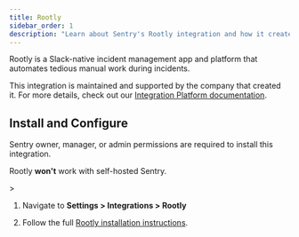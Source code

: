 ```yaml
---
title: Rootly
sidebar_order: 1
description: "Learn about Sentry's Rootly integration and how it creates incidents from Sentry Alerts."
---
```


Rootly is a Slack-native incident management app and platform that automates tedious manual work during incidents.

This integration is maintained and supported by the company that created it. For more details, check out our [Integration Platform documentation](/organization/integrations/integration-platform/).

## Install and Configure

<Alert>

Sentry owner, manager, or admin permissions are required to install this integration.

Rootly **won't** work with self-hosted Sentry.

</Alert>>

1. Navigate to **Settings > Integrations > Rootly**

2. Follow the full [Rootly installation instructions](https://docs.rootly.com/integrations/sentry).
